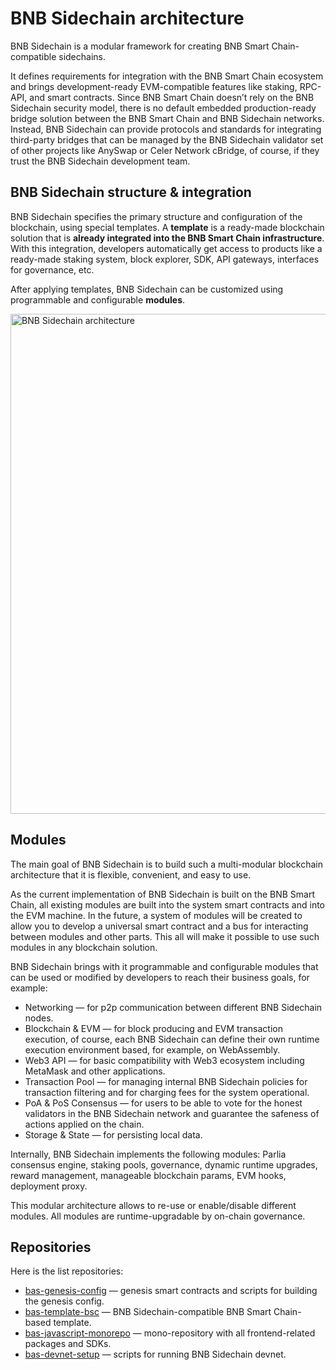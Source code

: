 # BNB Sidechain architecture

BNB Sidechain is a modular framework for creating BNB Smart Chain-compatible sidechains. 

It defines requirements for integration with the BNB Smart Chain ecosystem and brings development-ready EVM-compatible features like staking, RPC-API, and smart contracts. 
Since BNB Smart Chain doesn’t rely on the BNB Sidechain security model, there is no default embedded production-ready bridge solution between the BNB Smart Chain and BNB Sidechain networks. 
Instead, BNB Sidechain can provide protocols and standards for integrating third-party bridges that can be managed by the BNB Sidechain validator set of other projects like AnySwap or Celer Network cBridge, of course, if they trust the BNB Sidechain development team.


## BNB Sidechain structure & integration

BNB Sidechain specifies the primary structure and configuration of the blockchain, using special templates. A **template** is a ready-made blockchain solution that is **already integrated into the BNB Smart Chain infrastructure**. With this integration, developers automatically get access to products like a ready-made staking system, block explorer, SDK, API gateways, interfaces for governance, etc. 

After applying templates, BNB Sidechain can be customized using programmable and configurable **modules**.
<br/>

<img src="/docs/app-chains/affiliated-chains/bnb-sidechain/bas-architecture.png" alt="BNB Sidechain architecture" class="responsive-pic" width="800" />

## Modules

The main goal of BNB Sidechain is to build such a multi-modular blockchain architecture that it is flexible, convenient, and easy to use.

As the current implementation of BNB Sidechain is built on the BNB Smart Chain, all existing modules are built into the system smart contracts and into the EVM machine. In the future, a system of modules will be created to allow you to develop a universal smart contract and a bus for interacting between modules and other parts. This all will make it possible to use such modules in any blockchain solution.

BNB Sidechain brings with it programmable and configurable modules that can be used or modified by developers to reach their business goals, for example:
* Networking — for p2p communication between different BNB Sidechain nodes.
* Blockchain & EVM — for block producing and EVM transaction execution, of course, each BNB Sidechain can define their own runtime execution environment based, for example, on WebAssembly.
* Web3 API — for basic compatibility with Web3 ecosystem including MetaMask and other applications.
* Transaction Pool — for managing internal BNB Sidechain policies for transaction filtering and for charging fees for the system operational.
* PoA & PoS Consensus — for users to be able to vote for the honest validators in the BNB Sidechain network and guarantee the safeness of actions applied on the chain.
* Storage & State — for persisting local data.

Internally, BNB Sidechain implements the following modules: Parlia consensus engine, staking pools, governance, dynamic runtime upgrades, reward management, manageable blockchain params, EVM hooks, deployment proxy.

This modular architecture allows to re-use or enable/disable different modules. All modules are runtime-upgradable by on-chain governance.

## Repositories

Here is the list repositories:
* [bas-genesis-config](https://github.com/Ankr-network/bas-genesis-config) — genesis smart contracts and scripts for building the genesis config.
* [bas-template-bsc](https://github.com/Ankr-network/bas-template-bsc) — BNB Sidechain-compatible BNB Smart Chain-based template.
* [bas-javascript-monorepo](https://github.com/Ankr-network/bas-javascript-monorepo) — mono-repository with all frontend-related packages and SDKs.
* [bas-devnet-setup](https://github.com/Ankr-network/bas-devnet-setup) — scripts for running BNB Sidechain devnet.